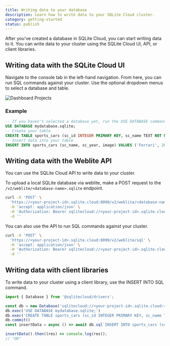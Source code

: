 ```yaml
---
title: Writing data to your database
description: Learn how to write data to your SQLite Cloud cluster.
category: getting-started
status: publish
---
```


After you've created a database in SQLite Cloud, you can start writing data to it. You can write data to your cluster using the SQLite Cloud UI, API, or client libraries.

## Writing data with the SQLite Cloud UI
Navigate to the console tab in the left-hand navigation. From here, you can run SQL commands against your cluster. Use the optional dropdown menus to select a database and table.

![Dashboard Projects](@docs-website-assets/introduction/dashboard_console.png)

### Example
```sql
-- If you haven't selected a database yet, run the USE DATABASE command
USE DATABASE mydatabase.sqlite; 
-- Create your table
CREATE TABLE sports_cars (sc_id INTEGER PRIMARY KEY, sc_name TEXT NOT NULL, sc_year INTEGER NOT NULL, image BLOB);
-- Insert data into your table
INSERT INTO sports_cars (sc_name, sc_year, image) VALUES ('Ferrari', 2021, 'https://example.com/ferrari.jpg');
```

## Writing data with the Weblite API
You can use the SQLite Cloud API to write data to your cluster. 

To upload a local SQLite database via weblite, make a POST request to the `/v2/weblite/<database-name>.sqlite` endpoint.

```bash
curl -X 'POST' \
  'https://<your-project-id>.sqlite.cloud:8090/v2/weblite/<database-name>.sqlite' \
  -H 'accept: application/json' \
  -H 'Authorization: Bearer sqlitecloud://<your-project-id>.sqlite.cloud:8860?apikey=<your-api-key' \
  -d ''
```

You can also use the API to run SQL commands against your cluster. 

```bash
curl -X 'POST' \
  'https://<your-project-id>.sqlite.cloud:8090/v2/weblite/sql' \
  -H 'accept: application/json' \
  -H 'Authorization: Bearer sqlitecloud://<your-project-id>.sqlite.cloud:8860?apikey=<your-api-key>' \
  -d ''
```

## Writing data with client libraries
To write data to your cluster using a client library, use the INSERT INTO SQL command. 

```javascript
import { Database } from '@sqlitecloud/drivers';

const db = new Database('sqlitecloud://<your-project-id>.sqlite.cloud:<your-host-port>?apikey=<your-api-key>')
db.exec('USE DATABASE mydatabase.sqlite;')
db.exec('CREATE TABLE sports_cars (sc_id INTEGER PRIMARY KEY, sc_name TEXT NOT NULL, sc_year INTEGER NOT NULL, image BLOB);')
db.commit()
const insertData = async () => await db.sql`INSERT INTO sports_cars (sc_name, sc_year, image) VALUES ('Ferrari', 2021, 'https://example.com/ferrari.jpg');`;

insertData().then((res) => console.log(res));
// "OK"
```

